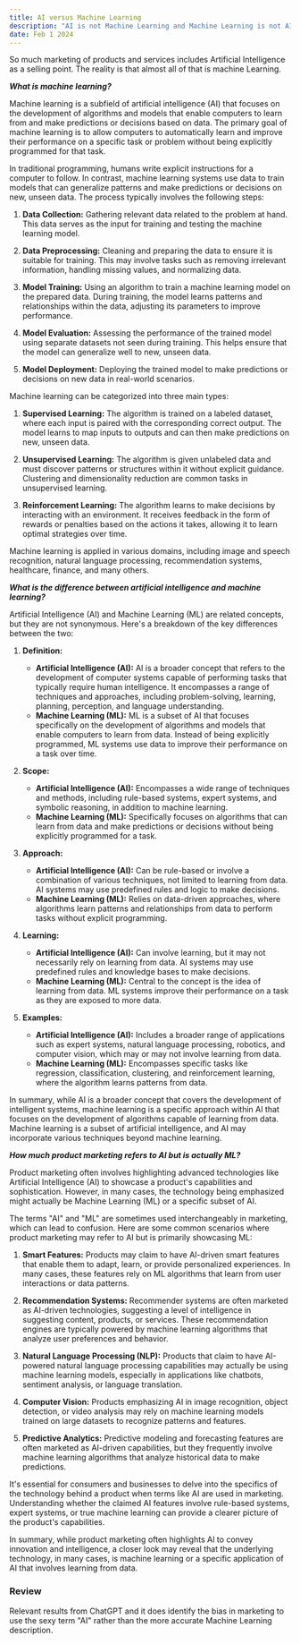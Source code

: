 ```yaml
---
title: AI versus Machine Learning
description: "AI is not Machine Learning and Machine Learning is not AI"
date: Feb 1 2024
---
```


So much marketing of products and services includes Artificial Intelligence as a selling point. The reality is that almost all of that is machine Learning.

**_What is machine learning?_**

Machine learning is a subfield of artificial intelligence (AI) that focuses on the development of algorithms and models that enable computers to learn from and make predictions or decisions based on data. The primary goal of machine learning is to allow computers to automatically learn and improve their performance on a specific task or problem without being explicitly programmed for that task.

In traditional programming, humans write explicit instructions for a computer to follow. In contrast, machine learning systems use data to train models that can generalize patterns and make predictions or decisions on new, unseen data. The process typically involves the following steps:

1. **Data Collection:** Gathering relevant data related to the problem at hand. This data serves as the input for training and testing the machine learning model.

2. **Data Preprocessing:** Cleaning and preparing the data to ensure it is suitable for training. This may involve tasks such as removing irrelevant information, handling missing values, and normalizing data.

3. **Model Training:** Using an algorithm to train a machine learning model on the prepared data. During training, the model learns patterns and relationships within the data, adjusting its parameters to improve performance.

4. **Model Evaluation:** Assessing the performance of the trained model using separate datasets not seen during training. This helps ensure that the model can generalize well to new, unseen data.

5. **Model Deployment:** Deploying the trained model to make predictions or decisions on new data in real-world scenarios.

Machine learning can be categorized into three main types:

1. **Supervised Learning:** The algorithm is trained on a labeled dataset, where each input is paired with the corresponding correct output. The model learns to map inputs to outputs and can then make predictions on new, unseen data.

2. **Unsupervised Learning:** The algorithm is given unlabeled data and must discover patterns or structures within it without explicit guidance. Clustering and dimensionality reduction are common tasks in unsupervised learning.

3. **Reinforcement Learning:** The algorithm learns to make decisions by interacting with an environment. It receives feedback in the form of rewards or penalties based on the actions it takes, allowing it to learn optimal strategies over time.

Machine learning is applied in various domains, including image and speech recognition, natural language processing, recommendation systems, healthcare, finance, and many others.

**_What is the difference between artificial intelligence and machine learning?_**

Artificial Intelligence (AI) and Machine Learning (ML) are related concepts, but they are not synonymous. Here's a breakdown of the key differences between the two:

1. **Definition:**
   - **Artificial Intelligence (AI):** AI is a broader concept that refers to the development of computer systems capable of performing tasks that typically require human intelligence. It encompasses a range of techniques and approaches, including problem-solving, learning, planning, perception, and language understanding.
   - **Machine Learning (ML):** ML is a subset of AI that focuses specifically on the development of algorithms and models that enable computers to learn from data. Instead of being explicitly programmed, ML systems use data to improve their performance on a task over time.

2. **Scope:**
   - **Artificial Intelligence (AI):** Encompasses a wide range of techniques and methods, including rule-based systems, expert systems, and symbolic reasoning, in addition to machine learning.
   - **Machine Learning (ML):** Specifically focuses on algorithms that can learn from data and make predictions or decisions without being explicitly programmed for a task.

3. **Approach:**
   - **Artificial Intelligence (AI):** Can be rule-based or involve a combination of various techniques, not limited to learning from data. AI systems may use predefined rules and logic to make decisions.
   - **Machine Learning (ML):** Relies on data-driven approaches, where algorithms learn patterns and relationships from data to perform tasks without explicit programming.

4. **Learning:**
   - **Artificial Intelligence (AI):** Can involve learning, but it may not necessarily rely on learning from data. AI systems may use predefined rules and knowledge bases to make decisions.
   - **Machine Learning (ML):** Central to the concept is the idea of learning from data. ML systems improve their performance on a task as they are exposed to more data.

5. **Examples:**
   - **Artificial Intelligence (AI):** Includes a broader range of applications such as expert systems, natural language processing, robotics, and computer vision, which may or may not involve learning from data.
   - **Machine Learning (ML):** Encompasses specific tasks like regression, classification, clustering, and reinforcement learning, where the algorithm learns patterns from data.

In summary, while AI is a broader concept that covers the development of intelligent systems, machine learning is a specific approach within AI that focuses on the development of algorithms capable of learning from data. Machine learning is a subset of artificial intelligence, and AI may incorporate various techniques beyond machine learning.

**_How much product marketing refers to AI but is actually ML?_**

Product marketing often involves highlighting advanced technologies like Artificial Intelligence (AI) to showcase a product's capabilities and sophistication. However, in many cases, the technology being emphasized might actually be Machine Learning (ML) or a specific subset of AI.

The terms "AI" and "ML" are sometimes used interchangeably in marketing, which can lead to confusion. Here are some common scenarios where product marketing may refer to AI but is primarily showcasing ML:

1. **Smart Features:** Products may claim to have AI-driven smart features that enable them to adapt, learn, or provide personalized experiences. In many cases, these features rely on ML algorithms that learn from user interactions or data patterns.

2. **Recommendation Systems:** Recommender systems are often marketed as AI-driven technologies, suggesting a level of intelligence in suggesting content, products, or services. These recommendation engines are typically powered by machine learning algorithms that analyze user preferences and behavior.

3. **Natural Language Processing (NLP):** Products that claim to have AI-powered natural language processing capabilities may actually be using machine learning models, especially in applications like chatbots, sentiment analysis, or language translation.

4. **Computer Vision:** Products emphasizing AI in image recognition, object detection, or video analysis may rely on machine learning models trained on large datasets to recognize patterns and features.

5. **Predictive Analytics:** Predictive modeling and forecasting features are often marketed as AI-driven capabilities, but they frequently involve machine learning algorithms that analyze historical data to make predictions.

It's essential for consumers and businesses to delve into the specifics of the technology behind a product when terms like AI are used in marketing. Understanding whether the claimed AI features involve rule-based systems, expert systems, or true machine learning can provide a clearer picture of the product's capabilities.

In summary, while product marketing often highlights AI to convey innovation and intelligence, a closer look may reveal that the underlying technology, in many cases, is machine learning or a specific application of AI that involves learning from data.

### Review ###

Relevant results from ChatGPT and it does identify the bias in marketing to use the sexy term "AI" rather than the more accurate Machine Learning description.